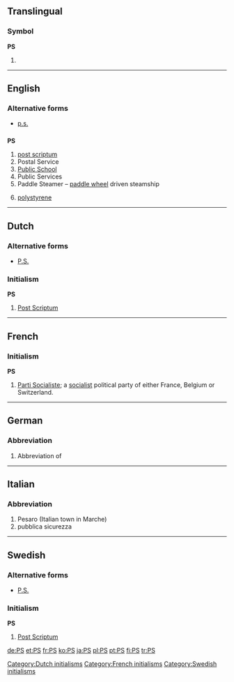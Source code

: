 {{see|Appendix:Variations of “ps”}}
{{rfc|[[postscript]], [[post scriptum]], [[postscriptum]], [[p.s.]], [[P.S.]], [[PS]]: make more consistent}}
==Translingual==

===Symbol===
'''PS'''

# {{SI-unit-np|peta|siemens|[[electrical conductance]]}}

----

==English==

===Alternative forms===
* {{sense|post scriptum}} [[p.s.]]

==={{initialism}}===
'''PS'''

# [[post scriptum]]
# Postal Service
# [[public school|Public School]]
# Public Services
# Paddle Steamer – [[paddle wheel]] driven steamship
# {{organic compound}} [[polystyrene]]

----

==Dutch==

===Alternative forms===
* [[P.S.]]

===Initialism===
'''PS'''

# [[post scriptum|Post Scriptum]]

[[Category:Dutch initialisms]]

----

==French==

===Initialism===
'''PS''' {{m}}

# [[w:Parti Socialiste|Parti Socialiste]]; a [[socialist]] political party of either France, Belgium or Switzerland.

[[Category:French initialisms]]

----

==German==

===Abbreviation===
{{infl|de|abbreviation}}

# Abbreviation of {{term|Pferdestärken||horsepower|lang=de}}

----

==Italian==

===Abbreviation===
{{infl|it|abbreviation}}

# Pesaro (Italian town in Marche)
# pubblica sicurezza

----

==Swedish==

===Alternative forms===
* [[P.S.]]

===Initialism===
'''PS'''

# [[post scriptum|Post Scriptum]]

[[Category:Swedish initialisms]]

[[de:PS]]
[[et:PS]]
[[fr:PS]]
[[ko:PS]]
[[ja:PS]]
[[pl:PS]]
[[pt:PS]]
[[fi:PS]]
[[tr:PS]]